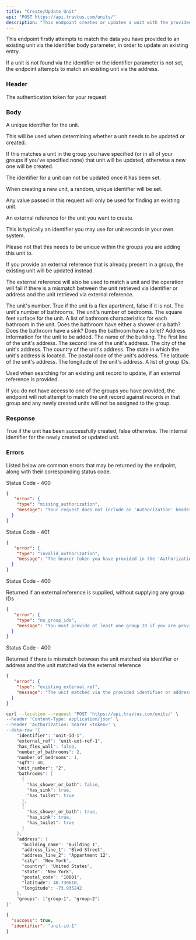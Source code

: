 ```yaml
---
title: "Create/Update Unit"
api: "POST https://api.travtus.com/units/"
description: "This endpoint creates or updates a unit with the provided information."
---
```


This endpoint firstly attempts to match the data you have provided to an existing unit via the identifier body parameter, in order to update an existing entry.

If a unit is not found via the identifier or the identifier parameter is not set, the endpoint attempts to match an existing unit via the address.

### Header

<ParamField header="Auhtorization" type="string" default="none" required>
  The authentication token for your request
</ParamField>

### Body

<ParamField body="identifier" type="string" default="none">
  A unique identifier for the unit.

  This will be used when determining whether a unit needs to be updated or created.

  If this matches a unit in the group you have specified (or in all of your groups if you've specified none) that unit will be updated, otherwise a new one will be created.

  The identifier for a unit can not be updated once it has been set.

  When creating a new unit, a random, unique identifier will be set.

  Any value passed in this request will only be used for finding an existing unit.
</ParamField>

<ParamField body="external_ref" type="string" default="none">
  An external reference for the unit you want to create.

  This is typically an identifier you may use for unit records in your own system.

  Please not that this needs to be unique within the groups you are adding this unit to.

  If you provide an external reference that is already present in a group, the existing unit will be updated instead.

  The external reference will also be used to match a unit and the operation will fail if there is a mismatch between the unit retrieved via identifier or address and the unit retrieved via external reference.
</ParamField>

<ParamField body="unit_number" type="string" default="none">
  The unit's number.
</ParamField>

<ParamField body="has_flex_wall" type="boolean" default="none">
  True if the unit is a flex apartment, false if it is not.
</ParamField>

<ParamField body="number_of_bathrooms" type="integer" default="none">
  The unit's number of bathrooms.
</ParamField>

<ParamField body="number_of_bedrooms" type="integer" default="none">
  The unit's number of bedrooms.
</ParamField>

<ParamField body="sqft" type="integer" default="none">
  The square feet surface for the unit.
</ParamField>

<ParamField body="bathrooms" type="[object]" default="none">
  A list of bathroom characteristics for each bathroom in the unit.
  <Expandable title="bathroom">
    <ParamField body="has_shower_or_bath" type="boolean" default="none">
      Does the bathroom have either a shower or a bath?
    </ParamField>
    <ParamField body="has_sink" type="boolean" default="none">
      Does the bathroom have a sink?
    </ParamField>
    <ParamField body="has_toilet" type="boolean" default="none">
      Does the bathroom have a toilet?
    </ParamField>
  </Expandable>
</ParamField>

<ParamField body="address" type="object" default="none">
  Address information for the unit to be added.
  <Expandable tilte="address">
    <ParamField body="building_name" type="string">
      The name of the building.
    </ParamField>
    <ParamField body="address_line_1" type="string" required>
      The first line of the unit's address.
    </ParamField>
    <ParamField body="address_line_2" type="string">
      The second line of the unit's address.
    </ParamField>
    <ParamField body="city" type="string">
      The city of the unit's address.
    </ParamField>
    <ParamField body="country" type="string">
      The country of the unit's address.
    </ParamField>
    <ParamField body="state" type="string" required>
      The state in which the unit's address is located.
    </ParamField>
    <ParamField body="postal_code" type="string" required>
      The postal code of the unit's address.
    </ParamField>
    <ParamField body="latitude" type="float">
      The latitude of the unit's address.
    </ParamField>
    <ParamField body="longitude" type="float">
      The longitude of the unit's address.
    </ParamField>
  </Expandable>
</ParamField>

<ParamField body="groups" type="[string]" default="none">
  A list of group IDs.

  Used when searching for an existing unit record to update, if an external reference is provided.

  If you do not have access to one of the groups you have provided, the endpoint will not attempt to match the unit record against records in that group and any newly created units will not be assigned to the group. 
</ParamField>

### Response

<ResponseField name="success" type="boolean">
  True if the unit has been successfully created, false otherwise.
</ResponseField>
<ResponseField name="indentifier" type="string">
  The internal identifier for the newly created or updated unit.
</ResponseField>

### Errors

Listed below are common errors that may be returned by the endpoint, along with their corresponding status code.

Status Code - 400
```json Missing Authorization header
{
   "error": {
    "type": "missing_authorization",
    "message": "Your request does not include an 'Authorization' header with a bearer token for your account."
  }
}
```

Status Code - 401
```json Invalid/Expired Authorization header bearer token value
{
   "error": {
    "type": "invalid_authorization",
    "message": "The bearer token you have provided in the 'Authorization' header is invalid."
  }
}
```

Status Code - 400

Returned if an external reference is supplied, without supplying any group IDs
```json No group IDs supplied for unit with external reference
{
   "error": {
    "type": "no_group_ids",
    "message": "You must provide at least one group ID if you are providing an external reference."
  }
}
```

Status Code - 400

Returned if there is mismatch between the unit matched via identifier or address and the unit matched via the external reference
```json Mismatch between the retrieved unit and the external reference
{
   "error": {
    "type": "existing_external_ref",
    "message": "The unit matched via the provided identifier or address does not match the external reference you have provided."
  }
}
```

<RequestExample>

```bash Example Request
curl --location --request "POST 'https://api.travtus.com/units/' \
--header 'Content-Type: application/json' \
--header 'Authorization: bearer <token>' \
--data-raw '{
    "identifier": "unit-id-1",
    "external_ref": "unit-ext-ref-1",
    "has_flex_wall": false,
    "number_of_bathrooms": 2,
    "number_of_bedrooms": 1,
    "sqft": 40,
    "unit_number": "2",
    "bathrooms": [
      {
        "has_shower_or_bath": false,
        "has_sink": true,
        "has_toilet": true
      },
      {
        "has_shower_or_bath": true,
        "has_sink": true,
        "has_toilet": true
      }
    ],
    "address": {
      "building_name": "Building 1",
      "address_line_1": "Blvd Street",
      "address_line_2": "Appartment 12",
      "city": "New York",
      "country": "United States",
      "state": "New York",
      "postal_code": "10001",
      "latitude": 40.730610,
      "longitude": -73.935242
    },
    "groups": ["group-1", "group-2"]
}'
```

</RequestExample>

<ResponseExample>

```json Response
{
  "success": true,
  "identifier": "unit-id-1"
}
```

</ResponseExample>
